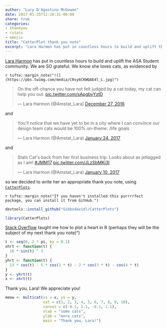 ```yaml
---
author: "Lucy D'Agostino McGowan"
date: 2017-01-25T12:18:31-06:00
share: true
categories:
- thankyou
- rstats
- emojis
title: "CatterPlot thank you note"
excerpt: "Lara Harmon has put in countless hours to build and uplift the ASA Student community. We are SO grateful."
---
```


[Lara Harmon](https://twitter.com/Amstat_Lara) has put in countless hours to build and uplift the ASA Student community. We are SO grateful. We know she loves cats, as evidenced by

`r tufte::margin_note("![](https://pbs.twimg.com/media/C0sy6CKWQAE4l_L.jpg)")`

<blockquote class="twitter-tweet" data-cards="hidden" data-lang="en"><p lang="en" dir="ltr">On the off-chance you have not felt judged by a cat today, my cat can help you out. <a href="https://t.co/sApgbyYztD">pic.twitter.com/sApgbyYztD</a></p>&mdash; Lara Harmon (@Amstat_Lara) <a href="https://twitter.com/Amstat_Lara/status/813800278059339776">December 27, 2016</a></blockquote> <script async src="https://platform.twitter.com/widgets.js" charset="utf-8"></script>

and

<blockquote class='twitter-tweet' data-lang='en'><p lang='en' dir='ltr'>You&#39;ll notice that we have yet to be in a city where I can convince our design team cats would be 100% on-theme. /life goals</p>&mdash; Lara Harmon (@Amstat_Lara) <a href='https://twitter.com/Amstat_Lara/status/824013270361264129'>January 24, 2017</a></blockquote> <script async src='https://platform.twitter.com/widgets.js' charset='utf-8'></script>


and 

<blockquote class="twitter-tweet" data-lang="en"><p lang="en" dir="ltr">Stats Cat&#39;s back from her first business trip. Looks about as jetlagged as I am! <a href="https://twitter.com/hashtag/JMM17?src=hash">#JMM17</a> <a href="https://t.co/JLzSbMKj3I">pic.twitter.com/JLzSbMKj3I</a></p>&mdash; Lara Harmon (@Amstat_Lara) <a href="https://twitter.com/Amstat_Lara/status/818875591294337025">January 10, 2017</a></blockquote> <script async src="//platform.twitter.com/widgets.js" charset="utf-8"></script>

so we decided to write her an appropriate thank you note, using [`CatterPlots`](https://github.com/Gibbsdavidl/CatterPlots).

`r tufte::margin_note("If you haven't installed this purrrrfect package, you can install it from GitHub.")`

```r
devtools::install_github("Gibbsdavidl/CatterPlots")
```


```r
library(CatterPlots)
```

::: column-margin
[Stack Overflow](http://stackoverflow.com/questions/8082429/plot-a-heart-in-r) taught me how to plot a heart in R (perhaps they will be the subject of my next thank you note)")
:::

```r
t <- seq(0, 2 * pi, by = 0.1)
xhrt <- function(t) {
  16 * sin(t) ^ 3
}
yhrt <- function(t) {
  13 * cos(t) - 5 * cos(2 * t) - 2 * cos(3 * t) - cos(4 * t)
}
y <- yhrt(t)
x <- xhrt(t)
```

Thank you, Lara! We appreciate you!

```r
meow <- multicat(xs = x, ys = y,
                 cat = c(1, 2, 3, 4, 5, 6, 7, 8, 9, 10),
                 canvas = c(-0.1, 1.1, -0.1, 1.1),
                 xlab = "some cats",
                 ylab = "more cats",
                 main = "Thank you, Lara!")
```

